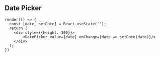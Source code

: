 
<Meta title="Components/Form/Date Picker" />

## Date Picker

```tsx live expanded
render(() => {
  const [date, setDate] = React.useState('');
  return (
    <div style={{height: 300}}>
        <DatePicker value={date} onChange={date => setDate(date)}/>
    </div>
  );
})
```

<ArgsTable of={DatePicker} />
